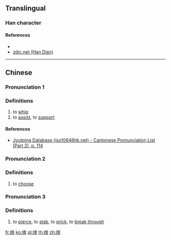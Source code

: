 {{character info/new}}
==Translingual==

===Han character===
{{Han char|rn=64|rad=手|as=06|sn=9|four=54092|canj=QDB|ids=⿰扌朿}}

====References====
* {{Han ref|kx=0428.200|dkj=12010|dj=0777.140|hdz=31867.060|uh=62FA|ud=25338|bh=CEE3|bd=52963}}
* [http://www.zdic.net/z/1a/js/62FA.htm zdic.net (Han Dian)]

----

==Chinese==
{{zh-forms}}

===Pronunciation 1===
{{zh-pron
|m=cè
|c=caak3
|mc=y
|oc=y
|ma=
|cat=v
}}

===Definitions===
{{zh-hanzi}}

# to [[whip]]
# to [[assist]], to [[support]]

====References====
* [http://www.iso10646hk.net/jp/document/download.jsp Jyutping Database (iso10646hk.net) - Cantonese Pronunciation List (Part 2), p. 114]

===Pronunciation 2===
{{zh-pron
|m=sè
|c=
|ma=
|cat=v
}}

===Definitions===
{{zh-hanzi}}

# to [[choose]]

===Pronunciation 3===
{{zh-pron
|m=chuò
|c=
|ma=
|cat=v
}}

===Definitions===
{{zh-hanzi}}

# to [[pierce]], to [[stab]], to [[prick]], to [[break through]]

[[fr:拺]]
[[ko:拺]]
[[pl:拺]]
[[th:拺]]
[[zh:拺]]